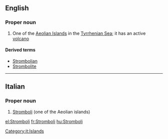 {{also|stromboli}}
==English==

===Proper noun===
{{wikipedia}}
{{en-proper noun}}

# One of the [[Aeolian Islands]] in the [[Tyrrhenian Sea]]; it has an active [[volcano]]

====Derived terms====
* [[Strombolian]]
* [[Strombolite]]

----

==Italian==

===Proper noun===
{{it-proper noun|f}}

# [[Stromboli]] (one of the Aeolian islands)

[[Category:it:Islands]]

[[el:Stromboli]]
[[fr:Stromboli]]
[[hu:Stromboli]]